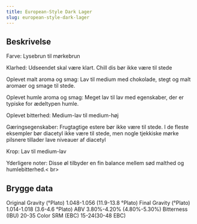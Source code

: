 ```yaml
---
title: European-Style Dark Lager
slug: european-style-dark-lager
---
```


## Beskrivelse
Farve: Lysebrun til mørkebrun

Klarhed: Udseendet skal være klart. Chill dis bør ikke være til stede

Oplevet malt aroma og smag: Lav til medium med chokolade, stegt og malt aromaer og smage til stede.

Oplevet humle aroma og smag: Meget lav til lav med egenskaber, der er typiske for ædeltypen humle.

Oplevet bitterhed: Medium-lav til medium-høj

Gæringsegenskaber: Frugtagtige estere bør ikke være til stede. I de fleste eksempler bør diacetyl ikke være til stede, men nogle tjekkiske mørke pilsnere tillader lave niveauer af diacetyl

Krop: Lav til medium-lav

Yderligere noter: Disse øl tilbyder en fin balance mellem sød malthed og humlebitterhed.&lt; br&gt;

## Brygge data
Original Gravity (°Plato) 1.048-1.056 (11.9-13.8 °Plato)
Final Gravity  (°Plato) 1.014-1.018 (3.6-4.6 °Plato)
ABV 3.80%-4.20% (4.80%-5.30%)
Bitterness (IBU) 20-35
Color SRM (EBC) 15-24(30-48 EBC)					


